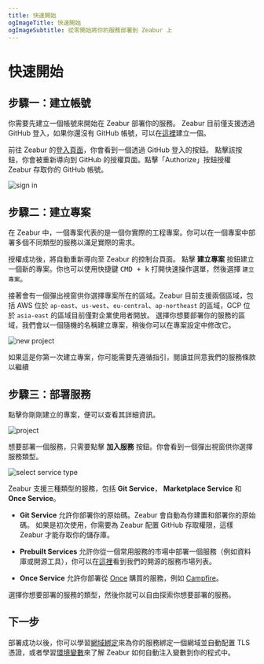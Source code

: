 ```yaml
---
title: 快速開始
ogImageTitle: 快速開始
ogImageSubtitle: 從零開始將你的服務部署到 Zeabur 上
---
```



# 快速開始

## 步驟一：建立帳號

你需要先建立一個帳號來開始在 Zeabur 部署你的服務。
Zeabur 目前僅支援透過 GitHub 登入，如果你還沒有 GitHub 帳號，可以在[這裡](https://github.com/join)建立一個。

前往 Zeabur 的[登入頁面](https://dash.zeabur.com/login)，你會看到一個透過 GitHub 登入的按鈕。
點擊該按鈕，你會被重新導向到 GitHub 的授權頁面。點擊「Authorize」按鈕授權 Zeabur 存取你的 GitHub 帳號。

![sign in](/start/sign-in.png)

## 步驟二：建立專案

在 Zeabur 中，一個專案代表的是一個你實際的工程專案。你可以在一個專案中部署多個不同類型的服務以滿足實際的需求。

授權成功後，將自動重新導向至 Zeabur 的控制台頁面。
點擊 **建立專案** 按鈕建立一個新的專案。你也可以使用快捷鍵 <kbd>CMD + k</kbd> 打開快速操作選單，然後選擇 `建立專案`。

接著會有一個彈出視窗供你選擇專案所在的區域。Zeabur 目前支援兩個區域，包括 AWS 位於 `ap-east`、`us-west`、`eu-central`、`ap-northeast` 的區域，GCP 位於 `asia-east` 的區域目前僅對企業使用者開放。
選擇你想要部署你的服務的區域，我們會以一個隨機的名稱建立專案，稍後你可以在專案設定中修改它。

![new project](/start/create-project.png)

<Callout>
  如果這是你第一次建立專案，你可能需要先遵循指引，閱讀並同意我們的服務條款以繼續
</Callout>

## 步驟三：部署服務

點擊你剛剛建立的專案，便可以查看其詳細資訊。

![project](/start/project.png)

想要部署一個服務，只需要點擊 **加入服務** 按鈕。你會看到一個彈出視窗供你選擇服務類型。

![select service type](/start/select-service-type.png)

Zeabur 支援三種類型的服務，包括 **Git Service**， **Marketplace Service** 和 **Once Service**。

- **Git Service** 允許你部署你的原始碼。Zeabur 會自動為你建置和部署你的原始碼。
  如果是初次使用，你需要為 Zeabur 配置 GitHub 存取權限，這樣 Zeabur 才能存取你的儲存庫。

- **Prebuilt Services** 允許你從一個常用服務的市場中部署一個服務（例如資料庫或開源工具），你可以在[這裡](https://github.com/zeabur/zeabur/tree/main/prebuilts)看到我們的開源的服務市場列表。

- **Once Service** 允許你部署從 [Once](https://once.com) 購買的服務，例如 [Campfire](https://once.com/campfire)。

選擇你想要部署的服務的類型，然後你就可以自由探索你想要部署的服務。

## 下一步

部署成功以後，你可以學習[網域綁定](/deploy/domain-binding)來為你的服務綁定一個網域並自動配置 TLS 憑證，或者學習[環境變數](/deploy/variables)來了解 Zeabur 如何自動注入變數到你的程式中。
